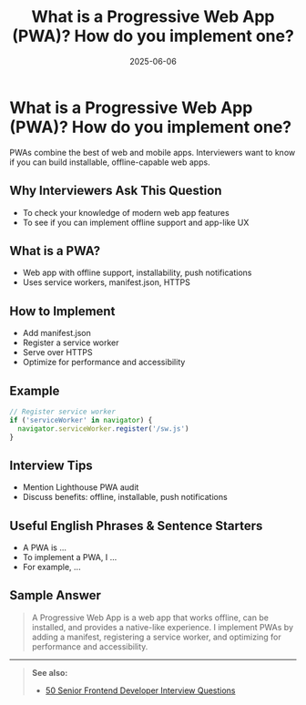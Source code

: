 ﻿---
title: 'What is a Progressive Web App (PWA)? How do you implement one?'
date: '2025-06-06'
tags: ['interview', 'pwa', 'progressive web app', 'frontend']
draft: false
summary: 'A practical guide to Progressive Web Apps (PWAs), with implementation steps, examples, and interview tips.'
authors: ['default']
layout: PostSimple
---

# What is a Progressive Web App (PWA)? How do you implement one?

PWAs combine the best of web and mobile apps. Interviewers want to know if you can build installable, offline-capable web apps.

## Why Interviewers Ask This Question

- To check your knowledge of modern web app features
- To see if you can implement offline support and app-like UX

## What is a PWA?

- Web app with offline support, installability, push notifications
- Uses service workers, manifest.json, HTTPS

## How to Implement

- Add manifest.json
- Register a service worker
- Serve over HTTPS
- Optimize for performance and accessibility

## Example

```js
// Register service worker
if ('serviceWorker' in navigator) {
  navigator.serviceWorker.register('/sw.js')
}
```

## Interview Tips

- Mention Lighthouse PWA audit
- Discuss benefits: offline, installable, push notifications

## Useful English Phrases & Sentence Starters

- A PWA is ...
- To implement a PWA, I ...
- For example, ...

## Sample Answer

> A Progressive Web App is a web app that works offline, can be installed, and provides a native-like experience. I implement PWAs by adding a manifest, registering a service worker, and optimizing for performance and accessibility.

---

> **See also:**
>
> - [50 Senior Frontend Developer Interview Questions](./)
